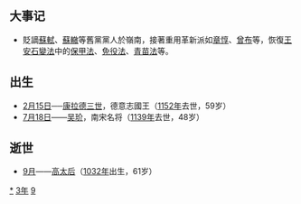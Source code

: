 {{yearTOC|1093|辽'''[[大安_(辽朝)|大安]]九年'''；北宋'''[[元祐|元祐]]八年'''；西夏'''[[天祐民安|天祐民安]]四年'''；大理'''[[天祐_(大理)|天祐]]三年'''；越南'''[[會豐|會豐]]二年'''；日本'''[[寬治|寬治]]七年'''}}
== 大事记 ==
* 貶謫[[蘇軾|蘇軾]]、[[蘇轍|蘇轍]]等舊黨黨人於嶺南，接著重用革新派如[[章惇|章惇]]、[[曾布|曾布]]等，恢復[[王安石變法|王安石變法]]中的[[保甲法|保甲法]]、[[免役法|免役法]]、[[青苗法|青苗法]]等。

== 出生 ==
*[[2月15日|2月15日]]──[[康拉德三世_(德意志)|康拉德三世]]，德意志國王（[[1152年|1152年]]去世，59岁）
*[[7月18日|7月18日]]——[[吴玠|吴玠]]，南宋名将（[[1139年|1139年]]去世，48岁）

== 逝世 ==
{{Wikisource year mention}}
*[[9月|9月]]——[[高滔滔|高太后]]（[[1032年|1032年]]出生，61岁）

[[Category:1093年|*]]
[[Category:1090年代|3年]]
[[Category:11世纪各年|9]]